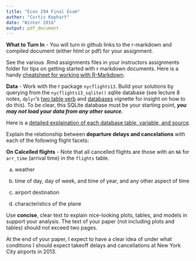 ```yaml
---
title: "Econ 294 Final Exam"
author: "Curtis Kephart"
date: "Winter 2016"
output: pdf_document
---
```



**What to Turn In** - You will turn in github links to the r-markdown and compiled document (either html or pdf) for your assignment. 

See the various .Rmd assignments files in your instructors assignments folder for tips on getting started with r markdown documents. Here is a handy [cheatsheet for working with R-Markdown](https://www.rstudio.com/wp-content/uploads/2015/02/rmarkdown-cheatsheet.pdf). 

**Data** - Work with the r package `nycflights13`. Build your solutions by querying from the `nycflights13_sqlite()` sqlite database (see lecture 8 notes, `dplyr`'s [two table verb](https://cran.r-project.org/web/packages/dplyr/vignettes/two-table.html) and [databases](https://cran.r-project.org/web/packages/dplyr/vignettes/databases.html) vignette for insight on how to do this). To be clear, this SQLite database must be your starting point, ***you may not load your data from any other source***.

Here is a [detailed explaination of each database table, variable, and source](https://cran.r-project.org/web/packages/nycflights13/nycflights13.pdf).

Explain the relationship between **departure delays and cancelations** with each of the following flight facets:  

**On Calcelled flights** - Note that all cancelled flights are those with an `NA` for `arr_time` (arrival time) in the `flights` table. 

a) weather 

b) time of day, day of week, and time of year, and any other aspect of time

c) airport destination 

d) characteristics of the plane


Use **concise**, clear text to explain nice-looking plots, tables, and models in support your analysis. The text of your paper (not including plots and tables) should not exceed two pages.  

At the end of your paper, I expect to have a clear idea of under what conditions I should expect takeoff delays and cancellations at New York City airports in 2013. 
